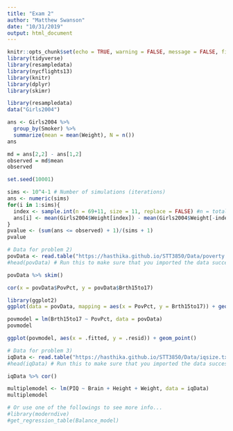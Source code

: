 ```yaml
---
title: "Exam 2"
author: "Matthew Swanson"
date: "10/31/2019"
output: html_document
---
```


```r

knitr::opts_chunk$set(echo = TRUE, warning = FALSE, message = FALSE, fig.align = "center", comment = NA)
library(tidyverse)
library(resampledata)
library(nycflights13)
library(knitr)
library(dplyr)
library(skimr)
```

```r
library(resampledata)
data("Girls2004")

ans <- Girls2004 %>%
  group_by(Smoker) %>%
  summarize(mean = mean(Weight), N = n())
ans

md = ans[2,2] - ans[1,2]
observed = md$mean
observed

set.seed(10001)

sims <- 10^4-1 # Number of simulations (iterations)
ans <- numeric(sims)
for(i in 1:sims){
  index <- sample.int(n = 69+11, size = 11, replace = FALSE) #n = total, size = num in the first group
  ans[i] <- mean(Girls2004$Weight[index]) - mean(Girls2004$Weight[-index])
}
pvalue <- (sum(ans <= observed) + 1)/(sims + 1)
pvalue
```

```r
# Data for problem 2)
povData <- read.table("https://hasthika.github.io/STT3850/Data/poverty.txt", header = TRUE)
#head(povData) # Run this to make sure that you imported the data successfully.

povData %>% skim()

cor(x = povData$PovPct, y = povData$Brth15to17)

library(ggplot2)
ggplot(data = povData, mapping = aes(x = PovPct, y = Brth15to17)) + geom_point() + geom_smooth(method = "lm")

povmodel = lm(Brth15to17 ~ PovPct, data = povData)
povmodel

ggplot(povmodel, aes(x = .fitted, y = .resid)) + geom_point()
```

```r
# Data for problem 3)
iqData <- read.table("https://hasthika.github.io/STT3850/Data/iqsize.txt", header = TRUE)
#head(iqData) # Run this to make sure that you imported the data successfully.

iqData %>% cor()

multiplemodel <- lm(PIQ ~ Brain + Height + Weight, data = iqData)
multiplemodel

# Or use one of the followings to see more info...
#library(moderndive)
#get_regression_table(Balance_model)
```
